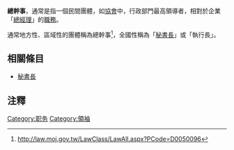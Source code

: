 '''總幹事'''，通常是指一個民間團體，如[[協會|協會]]中，行政部門最高領導者，相對於企業「[[總經理|總經理]]」的[[職務|職務]]。

通常地方性、區域性的團體稱為總幹事<ref>http://law.moj.gov.tw/LawClass/LawAll.aspx?PCode=D0050096</ref>，全國性稱為「[[秘書長|秘書長]]」或「執行長」。

== 相關條目 ==
* [[秘書長|秘書長]]

== 注釋 ==
{{reflist}}

[[Category:职务|Category:职务]]
[[Category:領袖|Category:領袖]]